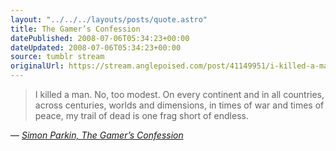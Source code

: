 ```yaml
---
layout: "../../../layouts/posts/quote.astro"
title: The Gamer’s Confession
datePublished: 2008-07-06T05:34:23+00:00
dateUpdated: 2008-07-06T05:34:23+00:00
source: tumblr stream
originalUrl: https://stream.anglepoised.com/post/41149951/i-killed-a-man-no-too-modest-on-every-continent
---
```


> I killed a man. No, too modest. On every continent and in all countries, across centuries, worlds and dimensions, in times of war and times of peace, my trail of dead is one frag short of endless.

— <cite>[Simon Parkin, _The Gamer’s Confession_](http://www.gamesetwatch.com/2008/07/column_chewing_pixels_the_game.php)</cite>
